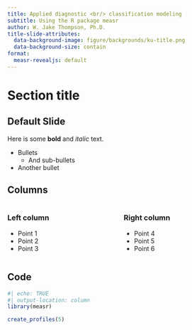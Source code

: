 ```yaml
---
title: Applied diagnostic <br/> classification modeling
subtitle: Using the R package measr
author: W. Jake Thompson, Ph.D.
title-slide-attributes: 
  data-background-image: figure/backgrounds/ku-title.png
  data-background-size: contain
format:
  measr-revealjs: default
---
```


# Section title

## Default Slide

Here is some **bold** and *italic* text.

* Bullets
  * And sub-bullets
* Another bullet

## Columns

:::columns
:::{.column width="45%"}
### Left column

- Point 1
- Point 2
- Point 3
:::

:::{.column width="45%"}
### Right column

- Point 4
- Point 5
- Point 6
:::
:::


## Code

```r
#| echo: TRUE
#| output-location: column
library(measr)

create_profiles(5)
```

